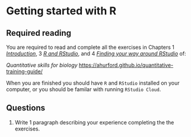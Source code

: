 # Getting started with R

## Required reading

You are required to read and complete all the exercises in Chapters 1 [_Introduction_](https://ahurford.github.io/quantitative-training-guide/), 3 [_R and RStudio_](https://ahurford.github.io/quantitative-training-guide/install.html), and 4 [_Finding your way around RStudio_](https://ahurford.github.io/quantitative-training-guide/rstudio.html) of: 

_Quantitative skills for biology_ [https://ahurford.github.io/quantitative-training-guide/](https://ahurford.github.io/quantitative-training-guide/)

When you are finished you should have `R` and `RStudio` installed on your computer, or you should be familar with running `RStudio Cloud`.

## Questions
1. Write 1 paragraph describing your experience completing the the exercises. 
